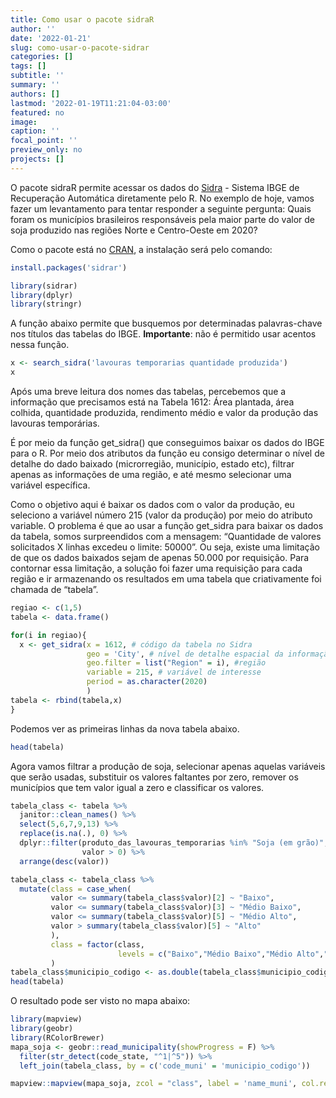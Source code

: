 ```yaml
---
title: Como usar o pacote sidraR
author: ''
date: '2022-01-21'
slug: como-usar-o-pacote-sidrar
categories: []
tags: []
subtitle: ''
summary: ''
authors: []
lastmod: '2022-01-19T11:21:04-03:00'
featured: no
image:
caption: ''
focal_point: ''
preview_only: no
projects: []
---
```


O pacote sidraR permite acessar os dados do [Sidra](https://sidra.ibge.gov.br/) - Sistema IBGE de Recuperação Automática diretamente pelo R. No exemplo de hoje, vamos fazer um levantamento para tentar responder a seguinte pergunta: Quais foram os municípios brasileiros responsáveis pela maior parte do valor de soja produzido nas regiões Norte e Centro-Oeste em 2020?

Como o pacote está no [CRAN](https://cran.r-project.org/web/packages/sidrar/index.html), a instalação será pelo comando:
```r
install.packages('sidrar')
```

```r
library(sidrar)
library(dplyr)
library(stringr)
```

A função abaixo permite que busquemos por determinadas palavras-chave nos títulos das tabelas do IBGE. **Importante**: não é permitido usar acentos nessa função.

```r
x <- search_sidra('lavouras temporarias quantidade produzida')
x
```

Após uma breve leitura dos nomes das tabelas, percebemos que a informação que precisamos está na Tabela 1612: Área plantada, área colhida, quantidade produzida, rendimento médio e valor da produção das lavouras temporárias.

É por meio da função get_sidra() que conseguimos baixar os dados do IBGE para o R. Por meio dos atributos da função eu consigo determinar o nível de detalhe do dado baixado (microrregião, município, estado etc), filtrar apenas as informações de uma região, e até mesmo selecionar uma variável específica. 

Como o objetivo aqui é baixar os dados com o valor da produção, eu seleciono a variável número 215 (valor da produção) por meio do atributo variable. O problema é que ao usar a função get_sidra para baixar os dados da tabela, somos surpreendidos com a mensagem: "Quantidade de valores solicitados X linhas excedeu o limite: 50000". Ou seja, existe uma limitação de que os dados baixados sejam de apenas 50.000 por requisição. Para contornar essa limitação, a solução foi fazer uma requisição para cada região e ir armazenando os resultados em uma tabela que criativamente foi chamada de "tabela".

```r
regiao <- c(1,5)
tabela <- data.frame()

for(i in regiao){
  x <- get_sidra(x = 1612, # código da tabela no Sidra
                 geo = 'City', # nível de detalhe espacial da informação
                 geo.filter = list("Region" = i), #região
                 variable = 215, # variável de interesse
                 period = as.character(2020)
                 )
tabela <- rbind(tabela,x)
}
```

Podemos ver as primeiras linhas da nova tabela abaixo.

```r
head(tabela)
```

Agora vamos filtrar a produção de soja, selecionar apenas aquelas variáveis que serão usadas, substituir os valores faltantes por zero, remover os municípios que tem valor igual a zero e classificar os valores.

```r
tabela_class <- tabela %>%
  janitor::clean_names() %>%
  select(5,6,7,9,13) %>%
  replace(is.na(.), 0) %>% 
  dplyr::filter(produto_das_lavouras_temporarias %in% "Soja (em grão)",
                valor > 0) %>%
  arrange(desc(valor)) 

tabela_class <- tabela_class %>% 
  mutate(class = case_when(
         valor <= summary(tabela_class$valor)[2] ~ "Baixo",
         valor <= summary(tabela_class$valor)[3] ~ "Médio Baixo",
         valor <= summary(tabela_class$valor)[5] ~ "Médio Alto",
         valor > summary(tabela_class$valor)[5] ~ "Alto"
         ),
         class = factor(class,
                        levels = c("Baixo","Médio Baixo","Médio Alto","Alto"))
         )
tabela_class$municipio_codigo <- as.double(tabela_class$municipio_codigo)
head(tabela)
```

O resultado pode ser visto no mapa abaixo:

```r
library(mapview)
library(geobr)
library(RColorBrewer)
mapa_soja <- geobr::read_municipality(showProgress = F) %>% 
  filter(str_detect(code_state, "^1|^5")) %>% 
  left_join(tabela_class, by = c('code_muni' = 'municipio_codigo'))

mapview::mapview(mapa_soja, zcol = "class", label = 'name_muni', col.regions = brewer.pal(4, "YlOrRd"))
```











